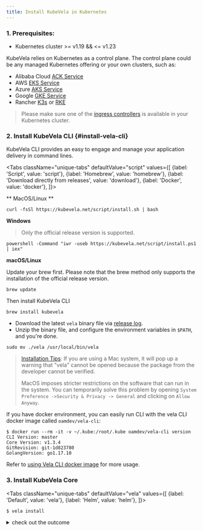 ```yaml
---
title: Install KubeVela in Kubernetes
---
```



### 1. Prerequisites:

- Kubernetes cluster >= v1.19 && <= v1.23

KubeVela relies on Kubernetes as a control plane. The control plane could be any managed Kubernetes offering or your own clusters, such as:

- Alibaba Cloud [ACK Service](https://www.aliyun.com/product/kubernetes)
- AWS [EKS Service](https://aws.amazon.com/cn/eks)
- Azure [AKS Service](https://azure.microsoft.com/en-us/services/kubernetes-service)
- Google [GKE Service](https://cloud.google.com/kubernetes-engine)
- Rancher [K3s](https://rancher.com/docs/k3s/latest/en/quick-start/) or [RKE](https://github.com/rancher/rke/releases)

> Please make sure one of the [ingress controllers](https://kubernetes.github.io/ingress-nginx/deploy/) is available in your Kubernetes cluster.

### 2. Install KubeVela CLI {#install-vela-cli}

KubeVela CLI provides an easy to engage and manage your application delivery in command lines.

<Tabs
    className="unique-tabs"
    defaultValue="script"
    values={[
      {label: 'Script', value: 'script'},
      {label: 'Homebrew', value: 'homebrew'},
      {label: 'Download directly from releases', value: 'download'},
      {label: 'Docker', value: 'docker'},
    ]}>
  <TabItem value="script">

  ** MacOS/Linux **

  ```shell script
  curl -fsSl https://kubevela.net/script/install.sh | bash
  ```

  **Windows**

  > Only the official release version is supported.

  ```shell script
  powershell -Command "iwr -useb https://kubevela.net/script/install.ps1 | iex"
  ```

  </TabItem>
  <TabItem value="homebrew">

  **macOS/Linux**

  Update your brew first. Please note that the brew method only supports the installation of the official release version.

  ```shell script
  brew update
  ```

  Then install KubeVela CLI

  ```shell script
  brew install kubevela
  ```

  </TabItem>
  <TabItem value="download">

  - Download the latest `vela` binary file via [release log](https://github.com/kubevela/kubevela/releases).
  - Unzip the binary file, and configure the environment variables in `$PATH`, and you're done.

  ```shell script
  sudo mv ./vela /usr/local/bin/vela
  ```

  > [Installation Tips](https://github.com/kubevela/kubevela/issues/625):
  > If you are using a Mac system, it will pop up a warning that "vela" cannot be opened because the package from the developer cannot be verified.
  >
  > MacOS imposes stricter restrictions on the software that can run in the system. You can temporarily solve this problem by opening `System Preference ->Security & Privacy -> General` and clicking on `Allow Anyway`.

  </TabItem>
  <TabItem value="docker">

  If you have docker environment, you can easily run CLI with the vela CLI docker image called `oamdev/vela-cli`:

  ```
  $ docker run --rm -it -v ~/.kube:/root/.kube oamdev/vela-cli version
  CLI Version: master
  Core Version: v1.3.4
  GitRevision: git-1d823780
  GolangVersion: go1.17.10
  ```

  Refer to [using Vela CLI docker image](./system-operation/vela-cli-image) for more usage.

  </TabItem>
</Tabs>

### 3. Install KubeVela Core

<Tabs
    className="unique-tabs"
    defaultValue="vela"
    values={[
      {label: 'Default', value: 'vela'},
      {label: 'Helm', value: 'helm'},
    ]}>
  <TabItem value="vela">

  ```shell script
  $ vela install
  ```

  <details>
    <summary> check out the outcome </summary>

    ```shell
    ...
    Watching for changes to Job kubevela-vela-core-cluster-gateway-tls-secret-patch with timeout of 18m0s
    Add/Modify event for kubevela-vela-core-cluster-gateway-tls-secret-patch: ADDED
    kubevela-vela-core-cluster-gateway-tls-secret-patch: Jobs active: 0, jobs failed: 0, jobs succeeded: 0
    Add/Modify event for kubevela-vela-core-cluster-gateway-tls-secret-patch: MODIFIED
    kubevela-vela-core-cluster-gateway-tls-secret-patch: Jobs active: 1, jobs failed: 0, jobs succeeded: 0
    Add/Modify event for kubevela-vela-core-cluster-gateway-tls-secret-patch: MODIFIED
    kubevela-vela-core-cluster-gateway-tls-secret-patch: Jobs active: 1, jobs failed: 0, jobs succeeded: 0
    Add/Modify event for kubevela-vela-core-cluster-gateway-tls-secret-patch: MODIFIED
    Starting delete for "kubevela-vela-core-admission" ServiceAccount
    Starting delete for "kubevela-vela-core-admission" ClusterRole
    Starting delete for "kubevela-vela-core-admission" ClusterRoleBinding
    Starting delete for "kubevela-vela-core-admission" Role
    Starting delete for "kubevela-vela-core-admission" RoleBinding
    Starting delete for "kubevela-vela-core-admission-patch" Job
    Starting delete for "kubevela-vela-core-cluster-gateway-admission" ServiceAccount
    Starting delete for "kubevela-vela-core-cluster-gateway-admission" Role
    Starting delete for "kubevela-vela-core-cluster-gateway-admission" RoleBinding
    Starting delete for "kubevela-vela-core-cluster-gateway-tls-secret-patch" Job

    KubeVela control plane has been successfully set up on your cluster.
    If you want to enable dashboard, please run "vela addon enable velaux"
  ```

    </details>
  </TabItem>

  <TabItem value="helm">

  If you are helm user, you can also use helm to install kubevela core:

  > helm v3.2.0+ required

  ```
  helm repo add kubevela https://charts.kubevela.net/core
  helm repo update
  helm install --create-namespace -n vela-system kubevela kubevela/vela-core --wait
  ```

  </TabItem>
</Tabs>

### 4. Install VelaUX

Please refer to [VelaUX Guide](../reference/addons/velaux).

### 5. Advanced Installation

Please refer [advanced installation](../platform-engineers/advanced-install)
